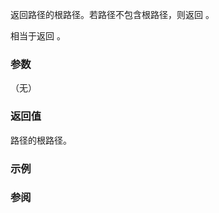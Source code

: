 {{cpp/filesystem/path/title|root_path}}
{{cpp/filesystem/path/navbar}}
{{dcl begin}}
{{dcl|since=c++17|
path root_path() const;
}}
{{dcl end}}

返回路径的根路径。若路径不包含根路径，则返回 {{c|path()}}。

相当于返回 {{c|root_name() / root_directory()}}。

===参数===
（无）

===返回值===
路径的根路径。

{{cpp/impldef exception}}

===示例===
{{example
|code=
#include &lt;filesystem&gt;
#include &lt;iostream&gt;
namespace fs = std::filesystem;

int main()
{
    std::cout &lt;&lt; "当前根路径为: " &lt;&lt; fs::current_path().root_path() &lt;&lt; '\n';
}
|p=true
|output=
当前根路径为: "C:\"
}}

===参阅===
{{dsc begin}}
{{dsc inc|cpp/filesystem/path/dsc root_name}}
{{dsc inc|cpp/filesystem/path/dsc root_directory}}
{{dsc end}}

{{langlinks|en|es|ja|ru}}